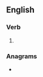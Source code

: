 ==English==

===Verb===
{{head|en|verb form}}

# {{en-third-person singular of|cleanse}}

===Anagrams===
* {{l|en|enscales}}